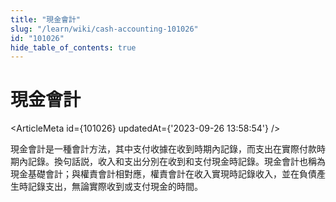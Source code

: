```yaml
---
title: "現金會計"
slug: "/learn/wiki/cash-accounting-101026"
id: "101026"
hide_table_of_contents: true
---
```



# 現金會計

<ArticleMeta id={101026} updatedAt={'2023-09-26 13:58:54'} />
<div className='border-solid border-b border-t-0 my-4 border-[var(--ifm-color-gray-300)]' />

現金會計是一種會計方法，其中支付收據在收到時期內記錄，而支出在實際付款時期內記錄。換句話説，收入和支出分別在收到和支付現金時記錄。現金會計也稱為現金基礎會計；與權責會計相對應，權責會計在收入實現時記錄收入，並在負債產生時記錄支出，無論實際收到或支付現金的時間。
